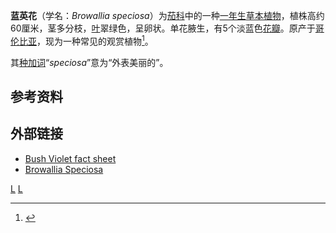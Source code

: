 {{Speciesbox 
| taxon = Browallia speciosa
| authority = [[威廉·杰克逊·胡克|Hook.]], 1847
| image = IMG 7246-Browallia speciosa.jpg
}}
'''蓝英花'''（学名：''Browallia speciosa''）为[[茄科|茄科]]中的一种[[一年生植物|一年生]][[草本植物|草本植物]]，植株高约60厘米，茎多分枝，[[叶|叶]]翠绿色，呈卵状。单花腋生，有5个淡蓝色[[花瓣|花瓣]]。原产于[[哥伦比亚|哥伦比亚]]，现为一种常见的观赏植物<ref>{{cite web | language = zh-cn | publisher = 中国园林网| title =蓝英花| url =http://www.yuanlin.com/flora/HTML/Info/2006-5/Yuanlin_Flora_1908.html| date =  | accessdate = 2011-11-01 }}</ref>。

其[[种加词|种加词]]“''speciosa''”意为“外表美丽的”。

==参考资料==
{{reflist}}

==外部链接==
*[https://web.archive.org/web/20080616070906/http://www.ces.ncsu.edu/depts/hort/consumer/factsheets/annuals/bushviolet.html Bush Violet fact sheet]
*[http://www.lovelygreenhouses.com/greenhouse-plants/browallia-speciosa.php Browallia Speciosa]
{{Taxonbar|from=Q149763}}

[[Category:蓝英花属|L]]
[[Category:1847年描述的植物|L]]
